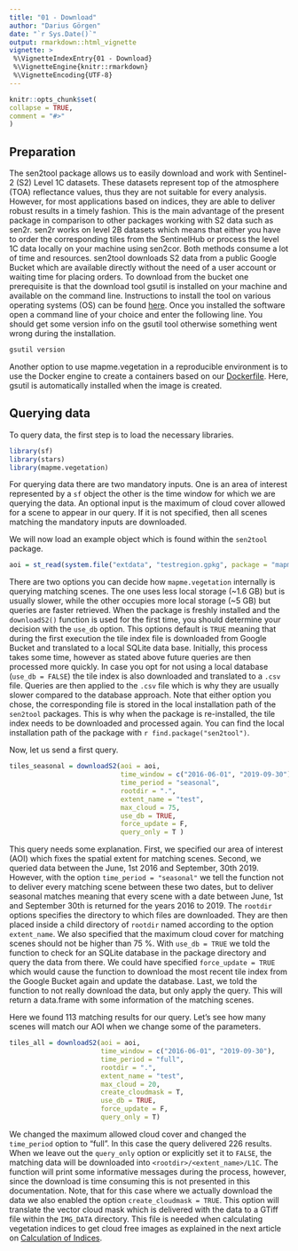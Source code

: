 ```yaml
---
title: "01 - Download"
author: "Darius Görgen"
date: "`r Sys.Date()`"
output: rmarkdown::html_vignette
vignette: >
 %\VignetteIndexEntry{01 - Download}
 %\VignetteEngine{knitr::rmarkdown}
 %\VignetteEncoding{UTF-8}
---
```



```r
knitr::opts_chunk$set(
collapse = TRUE,
comment = "#>"
)
```

## Preparation

The sen2tool package allows us to easily download and work with Sentinel-2 (S2) Level 1C datasets.
These datasets represent top of the atmosphere (TOA) reflectance values, thus they are not
suitable for every analysis. However, for most applications based on indices, they are able
to deliver robust results in a timely fashion. This is the main advantage of the present
package in comparison to other packages working with S2 data such as sen2r. sen2r works
on level 2B datasets which means that either you have to order the corresponding tiles
from the SentinelHub or process the level 1C data locally on your machine using sen2cor.
Both methods consume a lot of time and resources.
sen2tool downloads S2 data from a public Google Bucket which are available directly without
the need of a user account or waiting time for placing orders. To download from the bucket
one prerequisite is that the download tool gsutil is installed on your machine and available
on the command line. Instructions to install the tool on various operating systems (OS)
can be found [here](https://cloud.google.com/storage/docs/gsutil_install).
Once you installed the software open a command line of your choice and enter
the following line. You should get some version info on the gsutil tool otherwise
something went wrong during the installation. 

```bash
gsutil version
```

Another option to use mapme.vegetation in a reproducible environment is to use the Docker engine
to create a containers based on our [Dockerfile](../../Dockerfile). Here, gsutil is automatically
installed when the image is created.

## Querying data

To query data, the first step is to load the necessary libraries.

```r
library(sf)
library(stars)
library(mapme.vegetation)
```
For querying data there are two mandatory inputs. One is an area of interest represented
by a `sf` object the other is the time window for which we are querying the data. An optional
input is the maximum of cloud cover allowed for a scene to appear in our query. If it is not
specified, then all scenes matching the mandatory inputs are downloaded.

We will now load an example object which is found within the `sen2tool` package.

```r
aoi = st_read(system.file("extdata", "testregion.gpkg", package = "mapme.vegetation"))
```

There are two options you can decide how `mapme.vegetation` internally is querying matching 
scenes. The one uses less local storage (~1.6 GB) but is usually slower, while
the other occupies more local storage (~5 GB) but queries are faster retrieved.
When the package is freshly installed and the `downloadS2()` function is used for the
first time, you should determine your decision with the `use_db` option. This options
default is `TRUE` meaning that during the first execution the tile index file
is downloaded from Google Bucket and translated to a local SQLite data base.
Initially, this process takes some time, however as stated above future queries
are then processed more quickly. In case you opt for not using a local database 
(`use_db = FALSE`) the tile index is also downloaded and translated to a `.csv` file.
Queries are then applied to the `.csv` file which is why they are usually slower
compared to the database approach.
Note that either option you chose, the corresponding file is stored in the local
installation path of the `sen2tool` packages. This is why when the package is 
re-installed, the tile index needs to be downloaded and processed again. You
can find the local installation path of the package with `r find.package("sen2tool")`.

Now, let us send a first query.

```r
tiles_seasonal = downloadS2(aoi = aoi,
                            time_window = c("2016-06-01", "2019-09-30"),
                            time_period = "seasonal",
                            rootdir = ".",
                            extent_name = "test",
                            max_cloud = 75,
                            use_db = TRUE,
                            force_update = F,
                            query_only = T )
```

This query needs some explanation. First, we specified our area of interest (AOI)
which fixes the spatial extent for matching scenes. Second, we queried data
between the June, 1st 2016 and September, 30th 2019. However, with the option
`time_period = "seasonal"` we tell the function not to deliver every matching
scene between these two dates, but to deliver seasonal matches meaning that
every scene with a date between June, 1st and September 30th is returned for 
the years 2016 to 2019. The `rootdir` options specifies the directory to which
files are downloaded. They are then placed inside a child directory of `rootdir`
named according to the option `extent_name`. We also specified that the maximum cloud 
cover for matching scenes should not be higher than 75 %. With `use_db = TRUE`
we told the function to check for an SQLite database in the package directory and query
the data from there. We could have specified `force_update = TRUE` which would cause
the function to download the most recent tile index from the Google Bucket again and update the database.
Last, we told the function to not really download the data, but only apply the query.
This will return a data.frame with some information of the matching scenes.

Here we found 113 matching results for our query. Let's see how many scenes
will match our AOI when we change some of the parameters.

```r
tiles_all = downloadS2(aoi = aoi,
                       time_window = c("2016-06-01", "2019-09-30"),
                       time_period = "full",
                       rootdir = ".",
                       extent_name = "test",
                       max_cloud = 20,
                       create_cloudmask = T,
                       use_db = TRUE,
                       force_update = F,
                       query_only = T)
```

We changed the maximum allowed cloud cover and changed the `time_period` option to "full".
In this case the query delivered 226 results.
When we leave out the `query_only` option or explicitly set it to `FALSE`, the matching data
will be downloaded into `<rootdir>/<extent_name>/L1C`. The function will print
some informative messages during the process, however, since the download is time consuming
this is not presented in this documentation. Note, that for this case where we actually
download the data we also enabled the option `create_cloudmask = TRUE`. This option
will translate the vector cloud mask which is delivered with the data to a GTiff
file within the `IMG_DATA` directory. This file is needed when calculating
vegetation indices to get cloud free images as explained in the next article on
[Calculation of Indices](E02-calcIndices.html).
